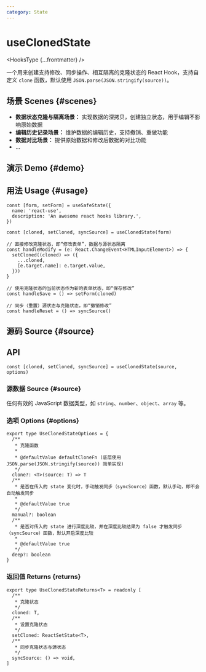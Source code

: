 ```yaml
---
category: State
---
```


# useClonedState


<HooksType {...frontmatter} />

一个用来创建支持修改、同步操作、相互隔离的克隆状态的 React Hook，支持自定义 `clone` 函数，默认使用 `JSON.parse(JSON.stringify(source))`。

## 场景 Scenes \{#scenes}

- **数据状态克隆与隔离场景：** 实现数据的深拷贝，创建独立状态，用于编辑不影响原始数据
- **编辑历史记录场景：** 维护数据的编辑历史，支持撤销、重做功能
- **数据对比场景：** 提供原始数据和修改后数据的对比功能
- ...

## 演示 Demo \{#demo}


<App />

## 用法 Usage \{#usage}

```tsx
const [form, setForm] = useSafeState({
  name: 'react-use',
  description: 'An awesome react hooks library.',
})

const [cloned, setCloned, syncSource] = useClonedState(form)

// 直接修改克隆状态，即“修改表单”，数据与源状态隔离
const handleModify = (e: React.ChangeEvent<HTMLInputElement>) => {
  setCloned((cloned) => ({
    ...cloned,
    [e.target.name]: e.target.value,
  }))
}

// 使用克隆状态的当前状态作为新的表单状态，即“保存修改”
const handleSave = () => setForm(cloned)

// 同步（重置）源状态与克隆状态，即“撤销修改”
const handleReset = () => syncSource()
```

## 源码 Source \{#source}


<Source />

## API

```tsx
const [cloned, setCloned, syncSource] = useClonedState(source, options)
```

### 源数据 Source \{#source}

任何有效的 JavaScript 数据类型，如 `string`、`number`、`object`、`array` 等。

### 选项 Options \{#options}

```tsx
export type UseClonedStateOptions = {
  /**
   * 克隆函数
   *
   * @defaultValue defaultCloneFn (底层使用 JSON.parse(JSON.stringify(source)) 简单实现)
   */
  clone?: <T>(source: T) => T
  /**
   * 是否在传入的 state 变化时，手动触发同步（syncSource）函数，默认手动，即不会自动触发同步
   *
   * @defaultValue true
   */
  manual?: boolean
  /**
   * 是否对传入的 state 进行深度比较，并在深度比较结果为 false 才触发同步（syncSource）函数，默认开启深度比较
   *
   * @defaultValue true
   */
  deep?: boolean
}
```

### 返回值 Returns \{returns}

```tsx
export type UseClonedStateReturns<T> = readonly [
  /**
   * 克隆状态
   */
  cloned: T,
  /**
   * 设置克隆状态
   */
  setCloned: ReactSetState<T>,
  /**
   * 同步克隆状态与源状态
   */
  syncSource: () => void,
]
```
